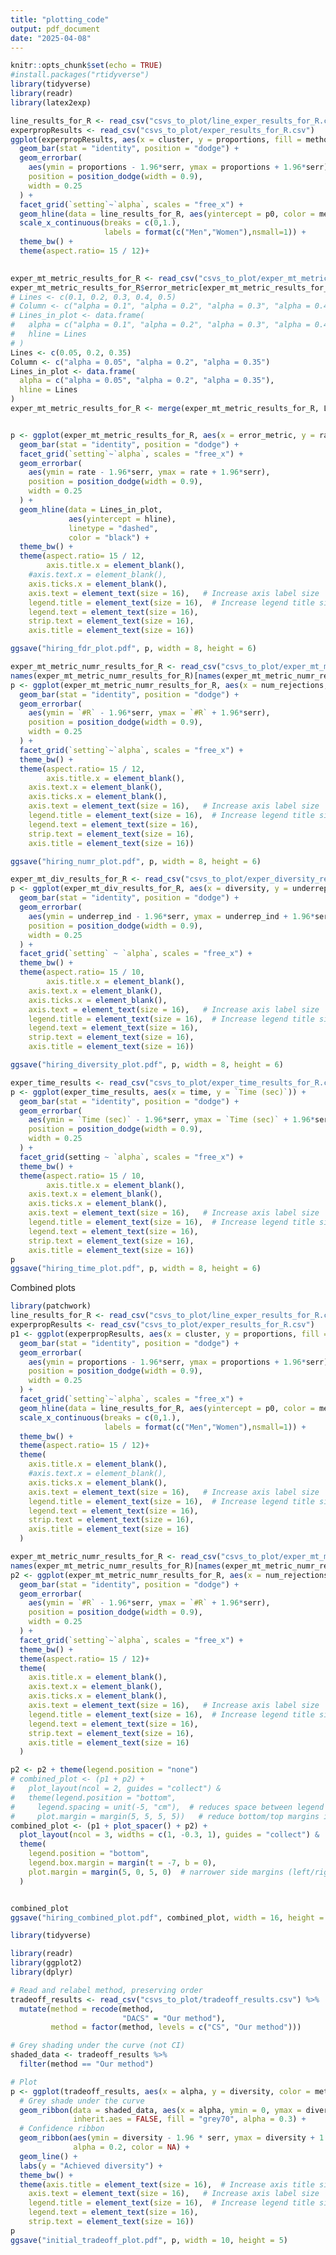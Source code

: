 ```yaml
---
title: "plotting_code"
output: pdf_document
date: "2025-04-08"
---
```



```r
knitr::opts_chunk$set(echo = TRUE)
#install.packages("rtidyverse")
library(tidyverse)
library(readr)
library(latex2exp)
```



```r
line_results_for_R <- read_csv("csvs_to_plot/line_exper_results_for_R.csv")
experpropResults <- read_csv("csvs_to_plot/exper_results_for_R.csv")
ggplot(experpropResults, aes(x = cluster, y = proportions, fill = method)) +
  geom_bar(stat = "identity", position = "dodge") + 
  geom_errorbar(
    aes(ymin = proportions - 1.96*serr, ymax = proportions + 1.96*serr),
    position = position_dodge(width = 0.9),
    width = 0.25
  ) +
  facet_grid(`setting`~`alpha`, scales = "free_x") +
  geom_hline(data = line_results_for_R, aes(yintercept = p0, color = method)) +
  scale_x_continuous(breaks = c(0,1.),
                     labels = format(c("Men","Women"),nsmall=1)) +
  theme_bw() +
  theme(aspect.ratio= 15 / 12)+
  
```



```r
exper_mt_metric_results_for_R <- read_csv("csvs_to_plot/exper_mt_metric_results_for_R.csv")
exper_mt_metric_results_for_R$error_metric[exper_mt_metric_results_for_R$error_metric == "FDP"] <- "FDR"
# Lines <- c(0.1, 0.2, 0.3, 0.4, 0.5)
# Column <- c("alpha = 0.1", "alpha = 0.2", "alpha = 0.3", "alpha = 0.4", "alpha = 0.5")
# Lines_in_plot <- data.frame(
#   alpha = c("alpha = 0.1", "alpha = 0.2", "alpha = 0.3", "alpha = 0.4", "alpha = 0.5"),
#   hline = Lines
# )
Lines <- c(0.05, 0.2, 0.35)
Column <- c("alpha = 0.05", "alpha = 0.2", "alpha = 0.35")
Lines_in_plot <- data.frame(
  alpha = c("alpha = 0.05", "alpha = 0.2", "alpha = 0.35"),
  hline = Lines
)
exper_mt_metric_results_for_R <- merge(exper_mt_metric_results_for_R, Lines_in_plot, by = "alpha")


p <- ggplot(exper_mt_metric_results_for_R, aes(x = error_metric, y = rate, fill = method)) +
  geom_bar(stat = "identity", position = "dodge") + 
  facet_grid(`setting`~`alpha`, scales = "free_x") +
  geom_errorbar(
    aes(ymin = rate - 1.96*serr, ymax = rate + 1.96*serr),
    position = position_dodge(width = 0.9),
    width = 0.25
  ) +
  geom_hline(data = Lines_in_plot,
             aes(yintercept = hline),
             linetype = "dashed",
             color = "black") +
  theme_bw() + 
  theme(aspect.ratio= 15 / 12,
        axis.title.x = element_blank(),
    #axis.text.x = element_blank(),
    axis.ticks.x = element_blank(),
    axis.text = element_text(size = 16),   # Increase axis label size
    legend.title = element_text(size = 16),  # Increase legend title size
    legend.text = element_text(size = 16),
    strip.text = element_text(size = 16),
    axis.title = element_text(size = 16))

ggsave("hiring_fdr_plot.pdf", p, width = 8, height = 6)
```



```r
exper_mt_metric_numr_results_for_R <- read_csv("csvs_to_plot/exper_mt_metric_numr_results_for_R.csv")
names(exper_mt_metric_numr_results_for_R)[names(exper_mt_metric_numr_results_for_R) == "value"] <- "#R"
p <- ggplot(exper_mt_metric_numr_results_for_R, aes(x = num_rejections, y = `#R`, fill = method)) +
  geom_bar(stat = "identity", position = "dodge") + 
  geom_errorbar(
    aes(ymin = `#R` - 1.96*serr, ymax = `#R` + 1.96*serr),
    position = position_dodge(width = 0.9),
    width = 0.25
  ) +
  facet_grid(`setting`~`alpha`, scales = "free_x") +
  theme_bw() + 
  theme(aspect.ratio= 15 / 12,
        axis.title.x = element_blank(),
    axis.text.x = element_blank(),
    axis.ticks.x = element_blank(),
    axis.text = element_text(size = 16),   # Increase axis label size
    legend.title = element_text(size = 16),  # Increase legend title size
    legend.text = element_text(size = 16),
    strip.text = element_text(size = 16),
    axis.title = element_text(size = 16))

ggsave("hiring_numr_plot.pdf", p, width = 8, height = 6)
```




```r
exper_mt_div_results_for_R <- read_csv("csvs_to_plot/exper_diversity_results_for_R.csv")
p <- ggplot(exper_mt_div_results_for_R, aes(x = diversity, y = underrep_ind, fill = method)) +
  geom_bar(stat = "identity", position = "dodge") + 
  geom_errorbar(
    aes(ymin = underrep_ind - 1.96*serr, ymax = underrep_ind + 1.96*serr),
    position = position_dodge(width = 0.9),
    width = 0.25
  ) +
  facet_grid(`setting` ~ `alpha`, scales = "free_x") +
  theme_bw() + 
  theme(aspect.ratio= 15 / 10,
        axis.title.x = element_blank(),
    axis.text.x = element_blank(),
    axis.ticks.x = element_blank(),
    axis.text = element_text(size = 16),   # Increase axis label size
    legend.title = element_text(size = 16),  # Increase legend title size
    legend.text = element_text(size = 16),
    strip.text = element_text(size = 16),
    axis.title = element_text(size = 16))

ggsave("hiring_diversity_plot.pdf", p, width = 8, height = 6)
```


```r
exper_time_results <- read_csv("csvs_to_plot/exper_time_results_for_R.csv")
p <- ggplot(exper_time_results, aes(x = time, y = `Time (sec)`)) +
  geom_bar(stat = "identity", position = "dodge") + 
  geom_errorbar(
    aes(ymin = `Time (sec)` - 1.96*serr, ymax = `Time (sec)` + 1.96*serr),
    position = position_dodge(width = 0.9),
    width = 0.25
  ) +
  facet_grid(setting ~ `alpha`, scales = "free_x") +
  theme_bw() + 
  theme(aspect.ratio= 15 / 10,
        axis.title.x = element_blank(),
    axis.text.x = element_blank(),
    axis.ticks.x = element_blank(),
    axis.text = element_text(size = 16),   # Increase axis label size
    legend.title = element_text(size = 16),  # Increase legend title size
    legend.text = element_text(size = 16),
    strip.text = element_text(size = 16),
    axis.title = element_text(size = 16))
p
ggsave("hiring_time_plot.pdf", p, width = 8, height = 6)
```




Combined plots

```r
library(patchwork)
line_results_for_R <- read_csv("csvs_to_plot/line_exper_results_for_R.csv")
experpropResults <- read_csv("csvs_to_plot/exper_results_for_R.csv")
p1 <- ggplot(experpropResults, aes(x = cluster, y = proportions, fill = method)) +
  geom_bar(stat = "identity", position = "dodge") + 
  geom_errorbar(
    aes(ymin = proportions - 1.96*serr, ymax = proportions + 1.96*serr),
    position = position_dodge(width = 0.9),
    width = 0.25
  ) +
  facet_grid(`setting`~`alpha`, scales = "free_x") +
  geom_hline(data = line_results_for_R, aes(yintercept = p0, color = method), show.legend = FALSE) +
  scale_x_continuous(breaks = c(0,1.),
                     labels = format(c("Men","Women"),nsmall=1)) +
  theme_bw() +
  theme(aspect.ratio= 15 / 12)+
  theme(
    axis.title.x = element_blank(),
    #axis.text.x = element_blank(),
    axis.ticks.x = element_blank(),
    axis.text = element_text(size = 16),   # Increase axis label size
    legend.title = element_text(size = 16),  # Increase legend title size
    legend.text = element_text(size = 16),
    strip.text = element_text(size = 16),
    axis.title = element_text(size = 16)
  )

exper_mt_metric_numr_results_for_R <- read_csv("csvs_to_plot/exper_mt_metric_numr_results_for_R.csv")
names(exper_mt_metric_numr_results_for_R)[names(exper_mt_metric_numr_results_for_R) == "value"] <- "#R"
p2 <- ggplot(exper_mt_metric_numr_results_for_R, aes(x = num_rejections, y = `#R`, fill = method)) +
  geom_bar(stat = "identity", position = "dodge") + 
  geom_errorbar(
    aes(ymin = `#R` - 1.96*serr, ymax = `#R` + 1.96*serr),
    position = position_dodge(width = 0.9),
    width = 0.25
  ) +
  facet_grid(`setting`~`alpha`, scales = "free_x") +
  theme_bw() + 
  theme(aspect.ratio= 15 / 12)+
  theme(
    axis.title.x = element_blank(),
    axis.text.x = element_blank(),
    axis.ticks.x = element_blank(),
    axis.text = element_text(size = 16),   # Increase axis label size
    legend.title = element_text(size = 16),  # Increase legend title size
    legend.text = element_text(size = 16),
    strip.text = element_text(size = 16),
    axis.title = element_text(size = 16)
  )

p2 <- p2 + theme(legend.position = "none")
# combined_plot <- (p1 + p2) +
#   plot_layout(ncol = 2, guides = "collect") & 
#   theme(legend.position = "bottom",
#     legend.spacing = unit(-5, "cm"),  # reduces space between legend and plot
#     plot.margin = margin(5, 5, 5, 5))   # reduce bottom/top margins if needed)
combined_plot <- (p1 + plot_spacer() + p2) + 
  plot_layout(ncol = 3, widths = c(1, -0.3, 1), guides = "collect") & 
  theme(
    legend.position = "bottom",
    legend.box.margin = margin(t = -7, b = 0),
    plot.margin = margin(5, 0, 5, 0)  # narrower side margins (left/right)
  )


combined_plot
ggsave("hiring_combined_plot.pdf", combined_plot, width = 16, height = 6)

```






```r
library(tidyverse)

library(readr)
library(ggplot2)
library(dplyr)

# Read and relabel method, preserving order
tradeoff_results <- read_csv("csvs_to_plot/tradeoff_results.csv") %>%
  mutate(method = recode(method, 
                         "DACS" = "Our method"),
         method = factor(method, levels = c("CS", "Our method")))

# Grey shading under the curve (not CI)
shaded_data <- tradeoff_results %>%
  filter(method == "Our method")

# Plot
p <- ggplot(tradeoff_results, aes(x = alpha, y = diversity, color = method, fill = method)) +
  # Grey shade under the curve
  geom_ribbon(data = shaded_data, aes(x = alpha, ymin = 0, ymax = diversity),
              inherit.aes = FALSE, fill = "grey70", alpha = 0.3) +
  # Confidence ribbon
  geom_ribbon(aes(ymin = diversity - 1.96 * serr, ymax = diversity + 1.96 * serr),
              alpha = 0.2, color = NA) +
  geom_line() +
  labs(y = "Achieved diversity") +
  theme_bw() +
  theme(axis.title = element_text(size = 16),  # Increase axis title size
    axis.text = element_text(size = 16),   # Increase axis label size
    legend.title = element_text(size = 16),  # Increase legend title size
    legend.text = element_text(size = 16),
    strip.text = element_text(size = 16))
p
ggsave("initial_tradeoff_plot.pdf", p, width = 10, height = 5)
```





